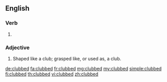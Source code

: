 ==English==

===Verb===
{{head|en|verb form}}

# {{en-past of|club}}

===Adjective===
{{en-adj}}

# Shaped like a club; grasped like, or used as, a club.
#: {{rfquotek|Skelton}}

[[de:clubbed]]
[[fa:clubbed]]
[[fr:clubbed]]
[[mg:clubbed]]
[[my:clubbed]]
[[simple:clubbed]]
[[fi:clubbed]]
[[th:clubbed]]
[[vi:clubbed]]
[[zh:clubbed]]